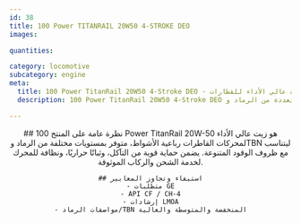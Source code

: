```yaml
---
id: 38
title: 100 Power TITANRAIL 20W50 4-STROKE DEO
images:

quantities:

category: locomotive
subcategory: engine
meta:
  title: 100 Power TitanRail 20W50 4-Stroke DEO - زيت محرك عالي الأداء للقطارات
  description: 100 Power TitanRail 20W50 4-Stroke DEO هو زيت محرك عالي الأداء مُصمم لمحركات القاطرات رباعية الأشواط. متوفر بمستويات متعددة من الرماد وTBN لتلبية ظروف الوقود المتنوعة، ويقدم حماية ممتازة من التآكل، وثباتًا حراريًا، ونظافة للمحرك لعمليات الشحن والركاب الموثوقة. يلبي متطلبات GE ومعايير API CF / CH-4 وإرشادات LMOA.

---
```


<Header>
    ## نظرة عامة على المنتج
    100 Power TitanRail 20W-50 هو زيت عالي الأداء لمحركات القاطرات
    رباعية الأشواط، متوفر بمستويات مختلفة من الرماد وTBN ليتناسب مع
    ظروف الوقود المتنوعة. يضمن حماية قوية من التآكل، وثباتًا حراريًا،
    ونظافة للمحرك لخدمة الشحن والركاب الموثوقة.

    ## استيفاء وتجاوز المعايير
    - متطلبات GE
    - API CF / CH-4
    - إرشادات LMOA
    - مواصفات الرماد/TBN المنخفضة والمتوسطة والعالية

</Header>
